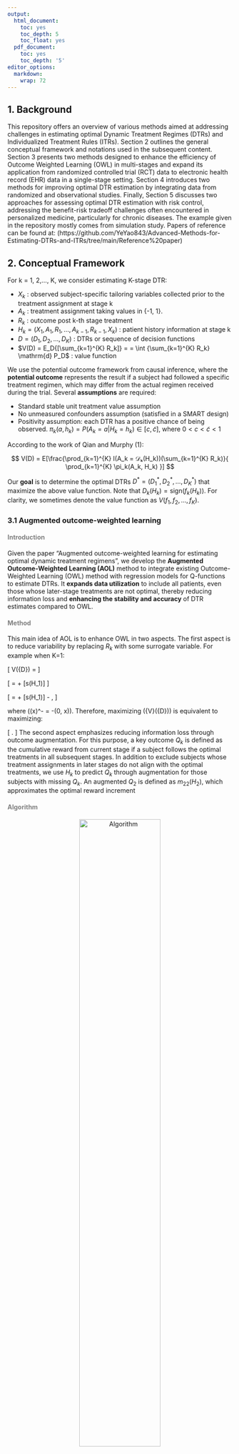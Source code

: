 ```yaml
---
output:
  html_document:
    toc: yes
    toc_depth: 5
    toc_float: yes
  pdf_document:
    toc: yes
    toc_depth: '5'
editor_options: 
  markdown: 
    wrap: 72
---
```



## 1. Background
This repository offers an overview of various methods aimed at addressing challenges in estimating optimal Dynamic Treatment Regimes (DTRs) and Individualized Treatment Rules (ITRs). Section 2 outlines the general conceptual framework and notations used in the subsequent content. Section 3 presents two methods designed to enhance the efficiency of Outcome Weighted Learning (OWL) in multi-stages and expand its application from randomized controlled trial (RCT) data to electronic health record (EHR) data in a single-stage setting. Section 4 introduces two methods for improving optimal DTR estimation by integrating data from randomized and observational studies. Finally, Section 5 discusses two approaches for assessing optimal DTR estimation with risk control, addressing the benefit-risk tradeoff challenges often encountered in personalized medicine, particularly for chronic diseases. The example given in the repository mostly comes from simulation study. Papers of reference can be found at: (https://github.com/YeYao843/Advanced-Methods-for-Estimating-DTRs-and-ITRs/tree/main/Reference%20paper)


## 2. Conceptual Framework

For k = 1, 2,..., K, we consider estimating K-stage DTR:

* $X_k$ : observed subject-specific tailoring variables collected prior to the treatment assignment at stage k
* $A_k$ : treatment assignment taking values in {-1, 1}.
* $R_k$ : outcome post k-th stage treatment
* $H_k = (X_1, A_1, R_1, ... , A_{k-1}, R_{k-1}, X_k)$ : patient history information at stage k
* $D = (D_{1}, D_{2}, \dots, D_{K})$ : DTRs or sequence of decision functions 
* $V(D) = E_D{[\sum_{k=1}^{K} R_k]} = = \int {\sum_{k=1}^{K} R_k} \mathrm{d} P_D$ : value function 

We use the potential outcome framework from causal inference, where the **potential outcome** represents the result if a subject had followed a specific treatment regimen, which may differ from the actual regimen received during the trial. Several **assumptions** are required: 

* Standard stable unit treatment value assumption
* No unmeasured confounders assumption (satisfied in a SMART design) 
* Positivity assumption: each DTR has a positive chance of being observed. $\pi_{k}(a,h_{k}) = P(A_{k}=a|H_{k}=h_{k}) \in \left[c,\tilde{c}\right]$, where $0<c<\tilde{c}<1$

According to the work of Qian and Murphy (1):

$$
V(D) = E[\frac{\prod_{k=1}^{K} I(A_k = 𝒟ₖ(H_k))(\sum_{k=1}^{K} R_k)}{ \prod_{k=1}^{K} \pi_k(A_k, H_k) }]
$$

Our **goal** is to determine the optimal DTRs $D^*=(D_{1}^*,D_{2}^*,\dots, D_{K}^*)$ that maximize the above value function. Note that $D_{k}(H_k)=\text{sign}(f_{k}(H_k))$. For clarity, we sometimes denote the value function as $V(f_1, f_2, ... , f_K)$.


### 3.1 Augmented outcome-weighted learning

#### <span style="color:grey;">Introduction</span>

Given the paper "Augmented outcome-weighted learning for estimating optimal dynamic treatment regimens", we develop the **Augmented Outcome-Weighted Learning (AOL)** method to integrate existing Outcome-Weighted Learning (OWL) method with regression models for Q-functions to estimate DTRs. It **expands data utilization** to include all patients, even those whose later-stage treatments are not optimal, thereby reducing information loss and **enhancing the stability and accuracy** of DTR estimates compared to OWL. 

####  <span style="color:grey;">Method</span>

This main idea of AOL is to enhance OWL in two aspects. The first aspect is to reduce variability by replacing $R_k$ with some surrogate variable. For example when K=1:

\[
V({D}) = \mathbb{E} \left[ 
\frac{\mathbb{I}(A_1 f(H_1) > 0) R_1}{\pi_1(A_1, H_1)} 
\right]
\]

\[
= \mathbb{E} \left[
\frac{\mathbb{I}(A_1 f(H_1) > 0)(R_1 - s(H_1))}{\pi_1(A_1, H_1)} 
\right] + \mathbb{E}[s(H_1)]
\]

\[
= \mathbb{E} \left[
\frac{|R_1 - s(H_1)|}{\pi_1(A_1, H_1)} \mathbb{I}(A_1 \, \text{sign}(R_1 - s(H_1)) f(H_1) > 0) 
\right] + \mathbb{E}[s(H_1)]
- \mathbb{E} \left[
\frac{(R_1 - s(H_1))^-}{\pi_1(A_1, H_1)}
\right],
\]

where \((x)^- = -\min(0, x)\). Therefore, maximizing \({V}({D})\) is equivalent to maximizing:

\[
\mathbb{E} \left[
\frac{|R_1 - s(H_1)|}{\pi_1(A_1, H_1)} \mathbb{I}(A_1 \, \text{sign}(R_1 - s(H_1)) f(H_1) > 0)
\right].
\]
The second aspect emphasizes reducing information loss through outcome augmentation. For this purpose, a key outcome $Q_k$ is defined as the cumulative reward from current stage if a subject follows the optimal treatments in all subsequent stages. In addition to exclude subjects whose treatment assignments in later stages do not align with the optimal treatments, we use $H_k$ to predict $Q_k$ through augmentation for those subjects with missing $Q_k$. An augmented  $Q_2$  is defined as $m_{22}(H_2)$, which approximates the optimal reward increment

#### <span style="color:grey;">Algorithm</span>

<p align="center">
    <img src="AOL/algorithm.png" alt=" Algorithm" width="60%">
</p>


#### <span style="color:grey;">Example</span>
To install the released package from CRAN:
```r
install.packages("DTRlearn2")
```
load it into your session:

```r
library(DTRlearn2)
```

* **Step 1 : This function implements a variety of outcome-weighted learning methods for estimating general 2-stage DTRs**
```r
fit_owl = owl(H=list(H1, H2), AA=list(a1,a2), RR=list(rep(0, n), y),
              n=n, K=2, pi=list(rep(0.5, n), rep(0.5,n)), res.lasso = TRUE,
              loss="hinge", kernel="linear", augment=TRUE, c=c, m=3)
```

* **Step 2 : Predict from a Fitted "owl" Object**
   + It can recommend treatments for a new independent sample with partial or full subject features observed up to a certain stage. 
   + If subject feautures, treatment assignments and outcomes are fully observed in the new sample, this function can also evaluate the estimated DTR on this new sample, returning the empirical value function and benefit function.
 
```r
# estimate DTR with owl on the training sample
owl_train = owl(H=list(H1_train, H2_train), AA=train$A, RR=train$R, n=n_train, K=2,
    pi=pi_train, loss='hinge', augment=TRUE, m=3)
```

A list of results: 
```r
#estimated coefficient of H1 in decision function of stage 1
fit_owl$stage1$beta

#the estimated probability for each subject
fit_owl$stage1$treatment

#overall empirical benefit function under estimated DTR
fit_owl$valuefun
```


```r
# evaluate the DTR when full information are observed on the new sample
owl_test = predict(owl_train, H=list(H1_test, H2_test), AA=test$A, RR=test$R, K=2)

```

A list of output 
```r
#recommended optimal treatments at the K stages for each subject in test sample
owl_test$treatment

#overall value function under fitted DTR evaluated on the test sample 
owl_test$valuefun

#treatment assignment probabilities in test sample
owl_test$pi

```

### 3.2 Matched Learning 

#### <span style="color:grey;">Introduction</span>

We introduced **Matched Learning (M-learning)**, a new machine learning approach that applies matching to estimate **ITRs** by aligning treatment responses of treated and untreated subjects using **EHR** data. M-learning integrates aspects of O-learning and AOL within its framework, employing matching-based functions to address confounding in different data types (continuous, discrete, or ordinal). Enhanced by **denoising and doubly robust** matching techniques, M-learning is implemented using a **weighted support vector machine**, demonstrating improved performance over existing methods, especially when dealing with misspecified propensity scores or unmeasured confounders. 

#### <span style="color:grey;">Method</span>

* **Step 1: Matching Subjects**

Matching methods facilitate balanced comparisons of treatment responses by ensuring key confounders are well-matched within subgroups or at the individual level. In our method, we denote the matched set $M_i$ for subject i, which consists of subjects with opposite treatments but similar covariates as subject i. That is: 

$$M_i= \{j: A_j = -A_i, d(H_j, H_i) \le \delta_i\}$$

where $\delta_i$ is a pre-specified positive threshold to determine the size of the matched set. This method employs nearest neighbor matching during the M learning process.

* **Step 2: Optimization using Matching Based Value Function**

The **motivation** of M learning is that when two subjects are matched in confounders or propensity scores of treatments but are observed to receive opposite treatments, the subject with a larger clinical outcome should be more likely to have received the optimal treatment among two options. The objective function to be optimized is the loss function for the weighted support vector machine(SVM) with matched pairs : 

$$V_{n,\phi}(f;g) = n^{-1} \sum_{i = 1}^{n} |M_{i}|^{-1} \sum_{j \in M_{i}} \phi(-f(H_{i})A_{i}sign(R_{j}-R_{i}))g(|R_{j}-R_{i}|)+\lambda_{n}||f||_{H_K}$$

where $|M_i|$ is the size of $M_i$ and $\phi(x)=(1-x)_+$. $g(.)$ is a monotonically increasing function specified by users to weight different pairs of subjects. Typical choices of $g(.)$ can be $g(x) = 1$ or $g(x) = x$. The objective function can be further expanded to include multiple treatment episodes from the same subject (assuming no carryover effect), so $i$ and $j$ can refer to different episodes from the same subject.

The solution to M-learning is obtained by minimizing $V_{n,\phi}(f;g)$. In terms of implementation, the dual problem of this objective function is a quadratic problem which can be solved by any off-the-shelf quadratic programming packages.

* **Improved Matched Learning**

To improve the performance of M-learning, we use a **de-noise procedure** by replacing $R_i$ by a surrogate outcome $\tilde{R_i}=R_i-s(H_i)$ in $V_n(f;g)$. These residualized outcomes improves efficiency of identifying tailoring variables exhibiting quantitative or qualitative interaction with treatment.

Furthermore, prognostic scores can be incorporated into M-learning under the framework of **doubly robust matching estimator(DRME)**, which uses both propensity scores and prognostic scores to construct a matching set $M(i,\theta)$, where $\theta=(\theta_1,\theta_2)^T$.

$$\pi(H)=P(A=1|H)=\mu_1(H^T\theta_1)$$
$$m(H)=E(R|A=-1,H)=\mu_2(H^T\theta_2)$$

The doubly robust M-learning is consistent even if one of the propensity score model or prognostic model is misspecified, and it will be more efficient than regular M-learning if both models are correctly specified.

#### <span style="color:grey;">Algorithm</span>
<p align="center">
    <img src="M-Learning/algorithm.png" alt=" Algorithm" width="60%">
</p>

#### <span style="color:grey;">Example</span>
In this repository, we give an example under continuous setting with correctly specified propensity model and no unmeasured confounders. The example code can be found: (https://github.com/YeYao843/Advanced-Methods-for-Estimating-DTRs-and-ITRs/blob/main/M-Learning/S1_Obs_cts.py)

*Install the requirements before running the code*:
```
Python2: pip install -r requirements.txt 
Python3: pip3 install -r rquirements.txt
```

## 4. Optimal DTR Estimation by Integrating Randomized and Observational Studies

### 4.1 Feature Transfer Learning for ITR Estimation

#### <span style="color:grey;">Introduction</span>
RCTs provide robust data for developing ITRs but lack generalizability, while observational data offer real-world insights that could enhance ITR applicability, though their integration with RCTs is challenging due to confounding effects and patient differences. This paper proposes a novel method to improve ITRs by incorporating EHR-derived **super features**, treatment prescription propensity and benefit, into RCT data. By augmenting RCT data with these features and using stratified learning with Q-learning and modified M-learning, the method enhances the accuracy of ITRs. Unlike traditional domain adaptation, it directly extracts informative features from EHRs to optimize the value function, making the ITRs more applicable to the larger EHR population.

#### <span style="color:grey;">Method</span>

To extract information from EHR data and incorporate it into learning the optimal ITR from trial data, a process we term as **“Feature Transfer Learning”**. We pre-train feature mappings from EHR data to enhance the RCT feature space, focusing on two key features: **physician prescription patterns** and **observed benefits under the optimal treatment**. This domain adaption method contains two steps:

* **Step 1 : Learning “Super Features”** from observational data
     + The first super feature,  $H_1$, represents the probability that a physician prescribes an optimal treatment  $a_0$ based on a patient’s covariates in the EHR. To construct $H_1$ , an ITR  $\hat{D}(X_c)$  is **pre-trained** from EHR data using **shared** pre-treatment covariates  $X_c$ in the EHR and RCT data. A classification model (e.g., random forest or logistic regression) is then fitted to estimate the probability of a physician prescribing the optimal treatment  $a_0$  based on  $X_c$ , using **only** EHR patients who received the **predicted optimal** treatment from  $\hat{D}(X_c)$, with $\hat{f_1}(X_c) = \hat{P}(A=a_0| A=\hat{D}(X_c), X_c)$. This fitted model is then applied to RCT subjects to obtain their predicted optimal treatment probability,  $H_1 = \hat{f_1}(x_c)$.

     + The second super feature, $H_2$, is a benefit feature that measures the observed gain or loss in a patient’s outcome when receiving the optimal treatment, calculated as the **expected difference** in outcome between the optimal and non-optimal treatments. To obtain  $H_2$, a random forest regression model is first used on EHR data to estimate outcomes under both the optimal treatment, $E(R|A = \hat{D}(X_c), X_c)$ , and the non-optimal treatment, $E(R|A = -\hat{D}(X_c), X_c)$. $H_2$, is defined as the benefit $\hat{f_2}(X_c) = E(R|A = \hat{D}(X_c), X_c) - E(R|A = -\hat{D}(X_c), X_c)$. This benefit function is then applied to RCT subjects to obtain their predicted benefit as $H_2 = \hat{f_2}(x_c)$.
    
* **Step 2 : Feature Transfer Learning to estimate ITR **

     + The final optimal ITRs are then estimated using RCT subjects in an augmented feature space that includes both original RCT features and EHR super features. 
     
         * **Approach 1**: Learn the optimal ITRs by using the combined features $(H_1, H_2, X)$
         * **Approach 2**: To enhance the influence of super features, they are treated as key variables through **stratification**, where patients are grouped into strata based on one or both super features, and optimal ITRs are learned separately within each stratum.
         
<p align="center">
    <img src="Feature-Transfer-Learning/Promethod.png" alt="design" width="70%">
</p>

#### <span style="color:grey;">Algorithm</span>

<p align="center">
    <img src="Feature-Transfer-Learning/algorithm.png" alt="alg1" width="70%">
</p>

#### <span style="color:grey;">Example</span>

### 4.2 Multi-Stage Augmented Q-Learning Estimator

#### <span style="color:grey;">Introduction</span>
We introduce the **multi-stage augmented Q-learning estimator(MAQE)** to improve the efficiency of estimation of optimal DTRs by by augmenting SMART data with observational data. By combining data from both sources, MAQE enables analysis on a more heterogeneous pooled participant population while maintaining the validity of causal treatment effects.


<p align="center">
    <img src="MAQE/SMART design.png" alt=" SMART Study Design" width="90%">
</p>


#### <span style="color:grey;">Method</span>

MAQE enables pooled data analysis across all **K** stages, incorporating **m** observational study participants and **n** trial participants. It estimates the **contrast** between **potential outcomes** for a given participant if they were to receive treatment 1 versus treatment 0 at each k. Directly assessing this contrast in trial data is easy, but challenging for observational data due to unmeasured confounders and the unknown $\pi_{ik}$. To solve that issue, a doubly robust estimator that leverages both OS and trial data at **stage K** is used and the contrast can be expressed as:

$$
E\left[\hat{R_{iK}}|H_{iK}=h,i \in trial\right]+E\left[\hat{R_{iK}}|H_{iK}=h, i \in OS\right]
$$
$$ \hat{R_{iK}}=\frac{A_{iK}}{\pi_{iK}}(Y_{iK}-\hat{\mu_{i1K}})-\frac{1-A_{iK}}{1-\pi_{iK}}(Y_{iK}-\hat{\mu_{i0K}})+w(\hat{\mu_{i1K}}-\hat{\mu_{i0K}}), i \in trial$$
$$ \hat{R_{iK}}=(1-w)(hat{\mu_{i1K}}-\hat{\mu_{i0K}}), i \in OS$$

$Y_{iK}$ is the observed outcome and $\hat{\mu_{i1K}}$, $\hat{\mu_{i0K}}$ represents the predicted potential outcome for participants receiving treatment 1 and treatment 0, respectively. We first regress $Y_{iK}$ on $H_{iK}$ separately by treatment groups using **trial data only** to obtain parameters $\eta_{aK}$, which are then used to estimate $\hat{\mu_{iaK}}$, in **both OS and trial data**. $w \in (0,1)$, represents the weight assigned to the contribution of the contrast term from the trial data or OS.

$$
\hat{\beta_{K}}=(n^{-1}\sum_{i=1}^{n}H_{iK}{H_{iK}}^T)^{-1}\left[(n^{-1}\sum_{i=1}^{n}H_{iK}\hat{R_{iK}})+(m^{-1}\sum_{i=n+1}^{m+n}H_{iK}\hat{R_{iK}})\right]
$$

The estimated optimal treatment at stage K is $\hat{d^*_K}=I(h^T_K\hat{\beta_K}>0)$.

To estimate the optimal **stage K-1** treatment rule, we must calculate the predicted outcome at stage K if the optimal treatment rule were followed: 

$$
\hat{V_{iK}}(h_{iK})=\max_{a_K \in {0,1}}(a_Kh^T_{iK}\hat{\beta_K}+h^T_{iK}\hat{\gamma_K})
$$

$\hat{\gamma_K}$ is estimated by regressing $Y_{iK}-A_{iK}H^T_{iK}\hat{\beta_K}$, the residual after removing main effect, on $H_{iK}$. The peseudo-outcome is then calculated as $\tilde{Y_{i, K-1}}=Y_{i, K-1}+\hat{V_{iK}}(H_{iK})$, which is subsequently used to estimate the predicted contrast function. 

We continue the same procedures **backward** until stage 1. The estimated optimal treatment for K stages is:  $\hat{d^*}=I(h^T_K\hat{\beta_K}>0, h^T_{K-1}\hat{\beta_{K-1}}>0, \dots, h^T_{1}\hat{\beta_{1}}>0)$. 

#### <span style="color:grey;">Algorithm</span>

<p align="center">
    <img src="MAQE/Algorithm.png" alt="Algorithm" width="60%">
</p>

#### <span style="color:grey;">Example Code</span> 



## 5. Optimal DTR Estimation with Risk Control
In this section, we assume that $Y$, $R$ are bounded random variables, representing the beneficial reward and risk outcomes, respectively. 

### 5.1 Multistage Cumulative Benefit-Risk Framework

#### <span style="color:grey;">Introduction</span>
**Benefit-risk tradeoff** is crucial in personalized medicine, where aggressive treatments may enhance efficacy but increase long-term risks. In DTRs, early treatments impact both benefits and risks of later stages, requiring careful consideration of cumulative risk. We introduce a new statistical learning framework called **multistage cumulative benefit-risk(CBR)** framework given the paper "Controlling Cumulative Adverse Risk in Learning Optimal Dynamic Treatment Regimens", to estimate DTRs by simultaneously maximizing the expected benefit and controlling the expected cumulative risk. There are two methods developed to solve CBR: 

* (1) A backward algorithm based on Q-learning or O-learning with new **"benefit-risk"** outcome
* (2) A simultaneous algorithm taking advantage of **multistage ramp loss (MRL)** to estimate the DTRs across all stages.

#### <span style="color:grey;">Method</span>

Consider a T-stage decision problem. To control the cumulative risk, we formulate the CBR problem as seeking the optimal rule $D^*=(D_{1,\gamma}^*,D_{2,\gamma}^*,\dots, D_{T,\gamma}^*)$ that solves the optimization problem with a pre-specified risk constraint $\tau$: 

$$
\max_D \quad E^D[Y \frac{\prod_{t=1}^{T} I(A_t=D_t(H_t))}{\prod_{t=1}^{T} p(A_t|H_t)}], \quad subject \quad to \quad E^D[R \frac{\prod_{t=1}^{T} I(A_t=D_t(H_t))}{\prod_{t=1}^{T} p(A_t|H_t)}] \le \tau \quad (1)
$$ 

Y is the **total reward** and R is the **cumulative risk** by the end of stage T. $D^*_{\gamma}$ can also be solved in a Lagrange function of (1), where $\gamma \in [0.1]$:

$$
\arg\max_D \quad E[((1-\gamma)Y-\gamma R) \frac{\prod_{t=1}^{T} I(A_t=D_t(H_t))}{\prod_{t=1}^{T} p(A_t|H_t)}] \quad (2)
$$

The expected risk associated with optimal decision rules is defined as $R(\gamma)=E[R \frac{\prod_{t=1}^{T} I(A_t=D_{t,\gamma}^*(H_t))}{\prod_{t=1}^{T} p(A_t|H_t)}]$. $R(\gamma)$ is assumed to be a continuous function for $\gamma \in [0,1]$ and $R(1)< \tau \le R(0)$. To solve the CBR problem under these assumptions, we only need to find the $\gamma^*$ that satisfies: <span style="color:blue;">${R(y^*) = \tau}$</span>

* **Backward Algorithm**

CBR problems can be solved in backward algorithm using existing methods such as Q-learning, O-learning, backward OWL and AOWL, after treating $(1-\gamma)Y-\gamma R$ as the reward outcome. Take Q learning as an example: 

$$
Q_{t,\gamma}(h_t,a_t)=E[argmax_{a_{t+1}} Q_{t+1,\gamma}(H_{t+1},a_{t+1})|H_t=h_t, A_t=a_t]
$$

Then, $$D_{t,\gamma}^*(h_t)=sign(Q_{t,\gamma}(h_t,1)-Q_{t,\gamma}(h_t,-1)), \quad t=1,\dots, T$$

* **Simultaneous Algorithm**

One potential drawback of using backward induction methods is that estimation errors from later stages, caused by model misspecification or overfitting, can be accumulated and present in early stage estimation. To overcome these disadvantages, we propose a simultaneous algorithm called **multi-stage ramp loss (MRL)**. The **key idea** is to replace the multivariate 0-1 indicator function in (2) with a **continuous surrogate function** to be directly optimized without backward algorithm. We define a  piecewise linear function given by $\psi(x)=max(min(x,1),0)$ and replace (2) as:

$$
\max_{f_1,\dots,f_T} E[{O_{\gamma}}^+ \frac{min(\psi(A_1f_1(H_1)),\dots,\psi(A_Tf_T(H_T)))}{\prod_{t=1}^{T} p(A_t|H_t)}]+E[\sum_{a_t \neq A_t} {O_{\gamma}}^- \frac{min(\psi(a_1f_1(H_1)),\dots,\psi(a_Tf_T(H_T)))}{\prod_{t=1}^{T} p(A_t|H_t)}] \quad (3)
$$

* Decision function $f_{t_1}$ is not required to be estimated before or after $f_{t_2}$, which implies MRL solves the optimal decision rules **simultaneously**. 
* By reverting the observed treatments to any other treatment sequences, we ensures that the weights are always **nonnegative** even if $Q_{\gamma}$ is negative. 

In empirical data, we propose to solve:

$$
\max_{f_1,\dots,f_T} \frac{1}{n}\sum_{i=1}^{n}\hat{{O_{i,\gamma}}^+} \frac{min(\psi(A_{i1}f_1(H_{i1})),\dots,\psi(A_{iT}f_T(H_{iT})))}{\prod_{t=1}^{T} p(A_{it}|H_{it})}+\frac{1}{n}\sum_{i=1}^{n} \sum_{a_t \neq A_{it}} \hat{{O_{i,\gamma}}^-} \frac{min(\psi(a_{1}f_1(H_{i1})),\dots,\psi(a_{T}f_T(H_{iT})))}{\prod_{t=1}^{T} p(A_{it}|H_{it})}]-\sum_{t=1}^{T} \lambda_{n,t}||f_t||^2 \quad (3)
$$

Similar to the augmentation technique used in AOWL, we replace $O_{i,\gamma}$ by $\hat{O_{i,\gamma}}=O_{i,\gamma}-\hat{m}(H_{i1})$. Computationally, the objective function of (3) can be further decomposed as the difference between two convex functions. Therefore, one can adopt the **difference of convex (DC)** algorithm to solve (3) iteratively.

We propose to estimate ${\gamma}^*$ based on the smooth approximation of $R(\gamma)$ by solving:

$$
\frac{1}{n}\sum_{i=1}^{n}R_i\frac{min(\psi(A_{i1}\hat{f_{1,\hat{\gamma}}}(H_{i1})/\eta),\dots,\psi(A_{iT}\hat{f_{T,\hat{\gamma}}}(H_{iT})/\eta))}{\prod_{t=1}^{T} p(A_{it}|H_{it})}=\tau, 
$$

$\eta \in (0,1]$ is a shifting parameter to be chosen data dependently

#### <span style="color:grey;">Algorithm</span>

<p align="center">
    <img src="CBR/algorithm.png" alt="alg" width="80%">
</p>

#### <span style="color:grey;">Example</span> 

This example demonstrates the implementation of MRL with a linear kernel. The training dataset consists of $n=200$ samples. For additional examples, such as those using Gaussian kernels, please refer to the supplementary materials of the paper.

The example code can be found: (https://github.com/YeYao843/Advanced-Methods-for-Estimating-DTRs-and-ITRs/blob/main/CBR/example.R)

### 5.2 DTRs to Control Stage-Wise Risks
#### <span style="color:grey;">Introduction</span>
To address the benefit-risk challenge presented in chronic disease, we develop a general framework called **benefit-risk DTRs (BR-DTRs)**. This framework is designed to learn the optimal DTRs in a **multistage** study subject to different acute risk constraints at each stage. We propose a **backward** procedure to estimate the optimal treatment rules by maximizing the expected value function under the **risk constraint** imposed at each stage, which can be solved as a **constrained support vector machine problem**.

#### <span style="color:grey;">Method</span>

* **BR-DTRs Framework**
The goal of BR-DTRs is to find the optimal rule $D^*$ that maximizes the cumulative reward at the final stage T , while the risk at each stage t is controlled by a pre-specified risk constraint, denoted by $\tau_t$. We capture the acute risk characteristics of chronic disease and assume that, for the same individual, the adverse risk at each stage is caused by their **most recent** treatment. Given data from n i.i.d. patients, we propose to solve the surrogate problem to estimate the optimal DTRs empirically. W e define $A_{t,n}$ as: 

$$
f \in F_t|\frac{1}{n}\sum_{i=1}^{n} \frac{R_{it}\psi(A_{it}f(H_{it}),\eta_t)}{p(A_{it}|H_{it})} \le \tau_t
$$

then we solve:

$$
\hat{f_t}=\arg\min_{f \in A_{t,n}} \frac{1}{n}\sum_{i=1}^{n}\frac{(\sum_{s=t}^{T}Y_{is})\prod_{s=t+1}^{T}I(A_{is}\hat{f_s}(H_{is})>0)}{\prod_{s=t}^{T}p(A_{is}|H_{is})}\phi(A_{it}f(H_{it}))+\lambda_{n,t}{\| f \|^2}_{F_t} \quad (1)
$$

The **hinge loss** is defined as $\phi(x)=(1-x)_{+}$ and the **shifted ramp loss** function is given by: 

$$
\psi(x, \eta) =
\begin{cases} 
1, & \text{if } x \geq 0, \\
\frac{x + \eta}{\eta}, & \text{if } x \in (-\eta, 0), \\
0, & \text{if } x \leq -\eta.
\end{cases}
$$

* **Augmentation**

We then adopt the **augmentation** technique(AOWL in 4.1) to further improve the efficiency and stability of the estimation procedure. We replace the $Y_{it}$ and $A_{it}$ by:

$$
\hat{Y_{it}}=Y_{it}+\hat{Q_{i,t+1}}-\hat{\mu_t}(H_{it}), \quad \hat{A_{it}}=A_{it}*sign(Y_{it}+\hat{Q_{i,t+1}},-\hat{\mu_t}(H_{it}))
$$

The augmented Q-function defined as ($\hat{Q_{i,T+1}}=0$):

$$
\hat{Q_{i,t+1}}=\frac{(\sum_{s=t+1}^{T}Y_{is})\prod_{s=t+1}^{T}I(A_{is}\hat{f_s}(H_{is})>0)}{\prod_{s=t+1}^{T}p(A_{is}|H_{is})}-\sum_{j=t+1}^{T}\frac{\prod_{s=t+1}^{j-1}I(A_{is}\hat{f_s}(H_{is})>0)}{\prod_{s=t+1}^{j-1}p(A_{is}|H_{is})}[\frac{I(A_{ij}\hat{f_j}(H_{ij}))}{p(A_{ij}|H_{ij})}-1]\hat{\mu_{t+1,j}}(H_{ij})
$$

Intuitively, $\mu_{t,j}$ in the augmented Q-functions are contributions to the loss function for patients whose received treatments are not optimal, which is estimated by solving the weighted least square:

$$
\frac{1}{n}\sum_{i=1}^{n}\frac{\prod_{s=t}^{T}I(A_{is}\hat{f_s}(H_{is})>0)}{\prod_{s=t}^{T}p(A_{is}|H_{is})}\frac{1-p(A_{ij}|H_{ij})}{\prod_{s=t}^{j}p(A_{is}|H_{is})}(\sum_{s=t}^{T}Y_{is}-\mu_{t,j}(H_{ij}))^2
$$

$\mu_t$ are introduced to remove the main effect which could further reduce the weight variability, estimated by minimizing: $\sum_{i=1}^{n}(Y_{it}+\hat{Q_{i,t+1}}-\mu_t(H_{it}))^2$

#### <span style="color:grey;">Algorithm</span>
<p align="center">
    <img src="BR-DTRs/algorithm.png" alt="alg" width="80%">
</p>


#### <span style="color:grey;">Example</span>


